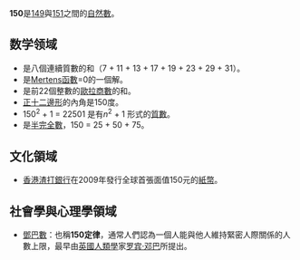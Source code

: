 {{unreferenced|time=2019-07-25T23:55:46+00:00}}
{{noteTA|G1=Math}}
{{整数
| 质因数分解 = <math>2 \times 3 \times 5^2</math>
| 罗马数字 = CL
| 二进制 = 10010110
| 十六进制 = 96
}}
'''150'''是[[149|149]]與[[151|151]]之間的[[自然数|自然數]]。

==数学领域==
{{數字性質|use math=yes
|哈沙德數=*{{{orderstr}}}[[十进制|十进制]]的{{{property}}}，數字可被各位數字的和整除{{{releatedstr}}}。
}}
* 是八個連續質數的和（7 + 11 + 13 + 17 + 19 + 23 + 29 + 31）。
* 是[[Mertens函數|Mertens函數]]=0的一個解。
* 是前22個整數的[[歐拉商數|歐拉商數]]的和。
* [[正十二邊形|正十二邊形]]的內角是150度。
* 150<sup>2</sup> + 1 = 22501 是有''n''<sup>2</sup> + 1 形式的[[質數|質數]]。
* 是[[半完全數|半完全數]]，150 = 25 + 50 + 75。

== 文化領域 ==
*[[香港|香港]][[渣打銀行|渣打銀行]]在2009年發行全球首張面值150元的[[紙幣|紙幣]]。

==社會學與心理學領域==
*[[鄧巴數|鄧巴數]]：也稱'''150定律'''，通常人們認為一個人能與他人維持緊密人際關係的人數上限，最早由[[英國|英國]][[人類學|人類學]]家[[罗宾·邓巴|罗宾·邓巴]]所提出。

{{num-stub}}